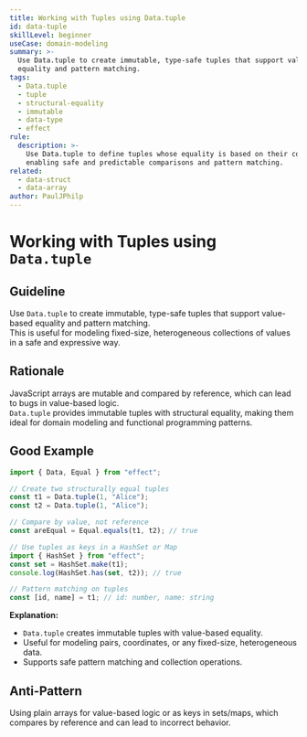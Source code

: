 ```yaml
---
title: Working with Tuples using Data.tuple
id: data-tuple
skillLevel: beginner
useCase: domain-modeling
summary: >-
  Use Data.tuple to create immutable, type-safe tuples that support value-based
  equality and pattern matching.
tags:
  - Data.tuple
  - tuple
  - structural-equality
  - immutable
  - data-type
  - effect
rule:
  description: >-
    Use Data.tuple to define tuples whose equality is based on their contents,
    enabling safe and predictable comparisons and pattern matching.
related:
  - data-struct
  - data-array
author: PaulJPhilp
---
```


# Working with Tuples using `Data.tuple`

## Guideline

Use `Data.tuple` to create immutable, type-safe tuples that support value-based equality and pattern matching.  
This is useful for modeling fixed-size, heterogeneous collections of values in a safe and expressive way.

## Rationale

JavaScript arrays are mutable and compared by reference, which can lead to bugs in value-based logic.  
`Data.tuple` provides immutable tuples with structural equality, making them ideal for domain modeling and functional programming patterns.

## Good Example

```typescript
import { Data, Equal } from "effect";

// Create two structurally equal tuples
const t1 = Data.tuple(1, "Alice");
const t2 = Data.tuple(1, "Alice");

// Compare by value, not reference
const areEqual = Equal.equals(t1, t2); // true

// Use tuples as keys in a HashSet or Map
import { HashSet } from "effect";
const set = HashSet.make(t1);
console.log(HashSet.has(set, t2)); // true

// Pattern matching on tuples
const [id, name] = t1; // id: number, name: string
```

**Explanation:**  
- `Data.tuple` creates immutable tuples with value-based equality.
- Useful for modeling pairs, coordinates, or any fixed-size, heterogeneous data.
- Supports safe pattern matching and collection operations.

## Anti-Pattern

Using plain arrays for value-based logic or as keys in sets/maps, which compares by reference and can lead to incorrect behavior.
